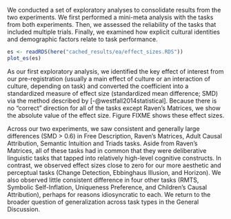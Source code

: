 

We conducted a set of exploratory analyses to consolidate results from the two experiments. We first performed a mini-meta analysis with the tasks from both experiments. Then, we assessed the reliability of the tasks that included multiple trials. Finally, we examined how explicit cultural identities and demographic factors relate to task performance.


```r

es <- readRDS(here("cached_results/ea/effect_sizes.RDS"))
plot_es(es)
```

As our first exploratory analysis, we identified the key effect of interest from our pre-registration (usually a main effect of culture or an interaction of culture, depending on task) and converted the coefficient into a standardized measure of effect size (standardized mean difference; SMD) via the method described by [-@westfall2014statistical]. Because there is no “correct” direction for all of the tasks except Raven’s Matrices, we show the absolute value of the effect size. Figure FIXME shows these effect sizes.

Across our two experiments, we saw consistent and generally large differences (SMD > 0.6) in Free Description, Raven's Matrices, Adult Causal Attribution, Semantic Intuition and Triads tasks. Aside from Raven’s Matrices, all of these tasks had in common that they were deliberative linguistic tasks that tapped into relatively high-level cognitive constructs. In contrast, we observed effect sizes close to zero for our more aesthetic and perceptual tasks (Change Detection, Ebbinghaus Illusion, and Horizon). We also observed little consistent difference in four other tasks (RMTS, Symbolic Self-Inflation, Uniqueness Preference, and Children’s Causal Attribution), perhaps for reasons idiosyncratic to each. We return to the broader question of generalization across task types in the General Discussion. 
